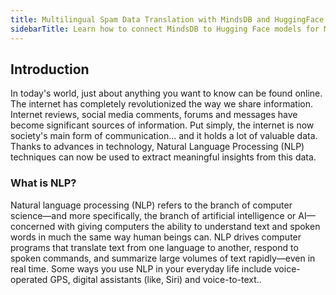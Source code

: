 ```yaml
---
title: Multilingual Spam Data Translation with MindsDB and HuggingFace
sidebarTitle: Learn how to connect MindsDB to Hugging Face models for Multilingual Spam Data Text Translation
---
```


## Introduction
In today's world, just about anything you want to know can be found online. The internet has completely revolutionized the way we share information. Internet reviews, social media comments, forums and messages have become significant sources of information. Put simply, the internet is now society's main form of communication... and it holds a lot of valuable data. Thanks to advances in technology, Natural Language Processing (NLP) techniques can now be used to extract meaningful insights from this data. 

### What is NLP?
Natural language processing (NLP) refers to the branch of computer science—and more specifically, the branch of artificial intelligence or AI—concerned with giving computers the ability to understand text and spoken words in much the same way human beings can. NLP drives computer programs that translate text from one language to another, respond to spoken commands, and summarize large volumes of text rapidly—even in real time. Some ways you use NLP in your everyday life include voice-operated GPS, digital assistants (like, Siri) and voice-to-text.. 